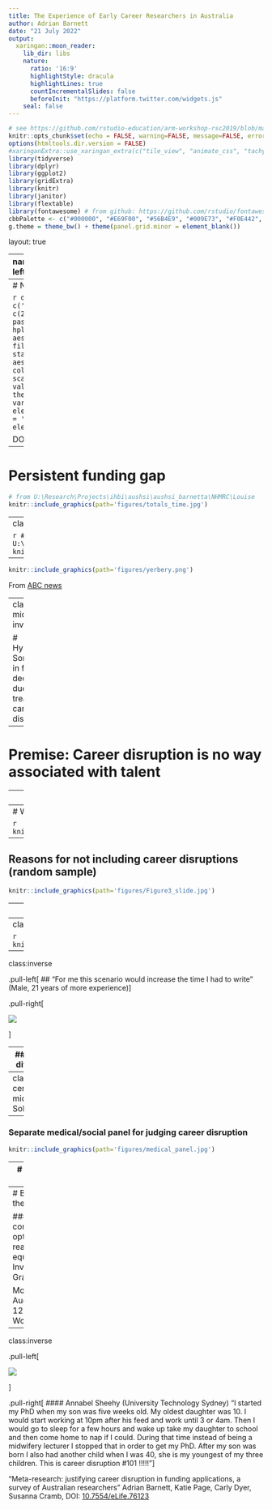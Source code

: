 ```yaml
---
title: The Experience of Early Career Researchers in Australia
author: Adrian Barnett
date: "21 July 2022"
output:
  xaringan::moon_reader:
    lib_dir: libs
    nature:
      ratio: '16:9'
      highlightStyle: dracula
      highlightLines: true
      countIncrementalSlides: false
      beforeInit: "https://platform.twitter.com/widgets.js"
    seal: false 
---
```


```r
# see https://github.com/rstudio-education/arm-workshop-rsc2019/blob/master/static/slides/xaringan.Rmd
knitr::opts_chunk$set(echo = FALSE, warning=FALSE, message=FALSE, error=FALSE, comment='', dpi=400, fig.align='center')
options(htmltools.dir.version = FALSE)
#xaringanExtra::use_xaringan_extra(c("tile_view", "animate_css", "tachyons"))
library(tidyverse)
library(dplyr)
library(ggplot2)
library(gridExtra)
library(knitr)
library(janitor)
library(flextable)
library(fontawesome) # from github: https://github.com/rstudio/fontawesome
cbbPalette <- c("#000000", "#E69F00", "#56B4E9", "#009E73", "#F0E442", "#0072B2", "#D55E00", "#CC79A7")
g.theme = theme_bw() + theme(panel.grid.minor = element_blank())
```

layout: true
  
---
name: xaringan-title
class: inverse, left, middle

.pull-left[

# .center[The Experience of Early Career Researchers in Australia]

## .center[Adrian Barnett, QUT]

### .center[21 July 2022]

[`r fa(name = "twitter")` @aidybarnett](http://twitter.com/aidybarnett)  

[`r fa(name = "github")` @agbarnett](http://github.com/agbarnett)  

[`r fa(name = "blog")` Median Watch](https://medianwatch.netlify.app)

[`r fa(name = "paper-plane")` a.barnett@qut.edu.au](mailto:a.barnett@qut.edu.au)

]


.pull-right[

![](figures/disruption_image3.png)

<!--- ![](https://media.giphy.com/media/3oKIPoAP1wLvewc7QI/giphy.gif) --->

##### From Gina Ravenscroft (Harry Perkins Institute of Medical Research) “Giacomo 13 months old. Career disruptions don't magically disappear at the end of maternity leave. We need more nuanced ways to capture these delightful disruptions to work productivity.”

]

---
# Noise in funding decisions

```r
data = data.frame(source = c('Application','Noise'), percent = c(22.9, 77.1)) %>%
  mutate(label = paste(round(percent), '%', sep=''))
hplot = ggplot(data=data, aes(x=source, y=percent, fill=source))+
  geom_bar(col='grey33', stat='identity')+
  geom_text(data=data, aes(x=source, y=percent, label=label), col='white', vjust=1.5, size=12)+
  scale_fill_manual(NULL, values=c('goldenrod','darkseagreen'))+
  theme_bw()+
  xlab('')+
  ylab('Percent of variance explained')+
  theme(text = element_text(size=12),
    legend.position = 'none',
        panel.grid.minor = element_blank())
hplot
```

DOI: [10.1371/journal.pone.0165147](https://journals.plos.org/plosone/article?id=10.1371/journal.pone.0165147)

---
# Persistent funding gap

```r
# from U:\Research\Projects\ihbi\aushsi\aushsi_barnetta\NHMRC\Louise
knitr::include_graphics(path='figures/totals_time.jpg')
```

---
class: inverse
# Persistent funding gap

```r
# from U:\Research\Projects\ihbi\aushsi\aushsi_barnetta\NHMRC\Louise
knitr::include_graphics(path='figures/totals_money.jpg')
```

---

```r
knitr::include_graphics(path='figures/yerbery.png')
```

From [ABC news](https://www.abc.net.au/news/2020-12-03/mnd-researcher-justin-yerbury-catalyst-for-change-at-nhmrc/12944012)

---
class:center, middle, inverse

# Hypothesis: Some noise in funding decisions is due to treatment of career disruption

--

# Premise: Career disruption is no way associated with talent

---
# Two surveys of Australian researchers

* Random sample of recently active researchers from _PubMed_

* Identical survey open to all (non-random)

* Sent in October 2021

* Response percent 32%

---
# Who responded?

```r
knitr::include_graphics(path='figures/combined_demographics.jpg')
```

---
## Reasons for not including career disruptions (random sample)

```r
knitr::include_graphics(path='figures/Figure3_slide.jpg')
```

---
class: inverse, middle

## "I am female and don’t want to appear “weak”. Obvious career breaks such as childbirth, childcare or caring for a partner with cancer are fairly straight forward but other circumstances such as a breakdown could affect my reputation or bias the reviewers to think I would not be able to complete the project." (Female, 21 years or more).

---
class: inverse
### Stigma for mental health

```r
knitr::include_graphics(path='figures/time_adjustment.jpg')
```

---
class:inverse

.pull-left[
## "For me this scenario would increase the time I had to write" (Male, 21 years of more experience)
]

.pull-right[

![](https://media.giphy.com/media/xUA7aNsAjcYEKsK2e4/giphy.gif)

]


---
### Gender differences

```r
knitr::include_graphics(path='figures/gender_odds.jpg')
```

---
class:inverse, center, middle
# Solutions?

---
### Separate medical/social panel for judging career disruption

```r
knitr::include_graphics(path='figures/medical_panel.jpg')
```

---
# Stratify by gender 

50:50 split of winners

50:50 split of funding pool

---
# Be part of the discussion

#### NHMRC consultation: options to reach gender equity in Investigator Grants

Monday 1 August, 12:30pm TRI, Wooloongabba

---
class:inverse

.pull-left[

![](figures/disruption_image2.png)

]

.pull-right[
#### Annabel Sheehy (University Technology Sydney) “I started my PhD when my son was five weeks old. My oldest daughter was 10. I would start working at 10pm after his feed and work until 3 or 4am. Then I would go to sleep for a few hours and wake up take my daughter to school and then come home to nap if I could. During that time instead of being a midwifery lecturer I stopped that in order to get my PhD. After my son was born I also had another child when I was 40, she is my youngest of my three children. This is career disruption #101 !!!!!”
]

"Meta-research: justifying career disruption in funding applications, a survey of Australian researchers"
Adrian Barnett, Katie Page, Carly Dyer, Susanna Cramb, DOI: [10.7554/eLife.76123](https://elifesciences.org/articles/76123)
 

